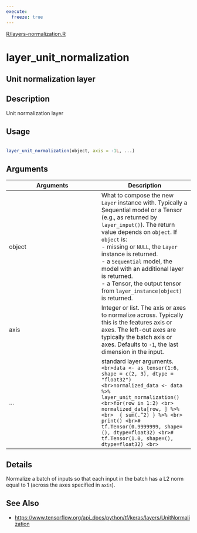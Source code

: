 ```yaml
---
execute:
  freeze: true
---
```


[R/layers-normalization.R](https://github.com/rstudio/keras//blob/main/R/layers-normalization.R#L212) 

# layer_unit_normalization

## Unit normalization layer

## Description
 Unit normalization layer 


## Usage
```r
 
layer_unit_normalization(object, axis = -1L, ...) 
```

## Arguments
|Arguments|Description|
|---|---|
| object | What to compose the new `Layer` instance with. Typically a Sequential model or a Tensor (e.g., as returned by `layer_input()`). The return value depends on `object`. If `object` is:  <br>- missing or `NULL`, the `Layer` instance is returned. <br>- a `Sequential` model, the model with an additional layer is returned. <br>- a Tensor, the output tensor from `layer_instance(object)` is returned.  |
| axis | Integer or list. The axis or axes to normalize across. Typically this is the features axis or axes. The left-out axes are typically the batch axis or axes. Defaults to `-1`, the last dimension in the input. |
| ... | standard layer arguments.  ```<br>data <- as_tensor(1:6, shape = c(2, 3), dtype = "float32") <br>normalized_data <- data %>% layer_unit_normalization() <br>for(row in 1:2) <br>  normalized_data[row, ] %>% <br>  { sum(.^2) } %>% <br>  print() <br># tf.Tensor(0.9999999, shape=(), dtype=float32) <br># tf.Tensor(1.0, shape=(), dtype=float32) <br>``` |

## Details
 Normalize a batch of inputs so that each input in the batch has a L2 norm equal to 1 (across the axes specified in `axis`). 





## See Also

  

- [https://www.tensorflow.org/api_docs/python/tf/keras/layers/UnitNormalization](https://www.tensorflow.org/api_docs/python/tf/keras/layers/UnitNormalization) 

 

